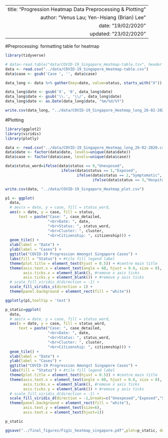 ---
 title: "Progression Heatmap Data Preprocessing & Plotting"
 author: "Venus Lau; Yen-Hsiang (Brian) Lee"
 date: "19/02/2020"
 updated: "23/02/2020"
 ---

#Preprocessing: formatting table for heatmap

```r
library(tidyverse)

# data<-read.table("data/COVID-19_Singapore_Heatmap-table.tsv", header = TRUE, sep = "\t")
data <- read.csv("../data/COVID-19_Singapore_Heatmap-table.csv")
data$case <- gsub('Case ', '', data$case)

data_long <- data %>% gather(key=date, value=status, starts_with("X"))

data_long$date <- gsub('X', '0', data_long$date)
data_long$date <- gsub('\\.', '\\/', data_long$date)
data_long$date <- as.Date(data_long$date, "%m/%d/%Y")

write.csv(data_long, "../data/COVID-19_Singapore_Heatmap_long_26-02-2020.csv")

```

#Plotting

```r
library(ggplot2)
library(viridis)
library(plotly)

data <- read.csv("../data/COVID-19_Singapore_Heatmap_long_26-02-2020.csv")
data$date <- factor(data$date, levels=unique(data$date))
data$case <- factor(data$case, levels=unique(data$case))

data$status_word=ifelse(data$status == 0,"Unexposed",
                         ifelse(data$status == 1,"Exposed",
                                ifelse(data$status == 2,"Symptomatic",
                                       ifelse(data$status == 3,"Hospitalized","Discharged"))))

write.csv(data, "../data/COVID-19_Singapore_Heatmap_plot.csv")

p1 <- ggplot(
  data, 
  # aes(x = date, y = case, fill = status_word,
  aes(x = date, y = case, fill = status,
      text = paste("Case: ", case_detailed,
                   "<br>Date: ", date,
                   "<br>Status: ", status_word,
                   "<br>Cluster: ", cluster,
                   "<br>Citizenship: ", citizenship))) +
  geom_tile() +
  xlab(label = "Date") +
  ylab(label = "Cases") +
  ggtitle("COVID-19 Progression Amongst Singapore Cases") +
  labs(fill = "Status") + #tile fill legend label
  theme(plot.title = element_text(hjust = 0.5)) + #centre main title
  theme(axis.text.x = element_text(angle = 60, hjust = 0.6, size = 8),
        axis.ticks.x = element_blank(), #remove x axis ticks
        axis.ticks.y = element_blank()) + #remove y axis ticks
  # scale_fill_viridis_d(direction = -1) +
  scale_fill_viridis_c(direction = 1) +
  theme(panel.background = element_rect(fill = "white"))

ggplotly(p1,tooltip = 'text')

```


```r

p_static=ggplot(
  data, 
  # aes(x = date, y = case, fill = status_word,
  aes(x = date, y = case, fill = status_word,
      text = paste("Case: ", case_detailed,
                   "<br>Date: ", date,
                   "<br>Status: ", status_word,
                   "<br>Cluster: ", cluster,
                   "<br>Citizenship: ", citizenship))) +
  geom_tile() +
  xlab(label = "Date") +
  ylab(label = "Cases") +
  ggtitle("COVID-19 Progression Amongst Singapore Cases") +
  labs(fill = "Status") + #tile fill legend label
  theme(plot.title = element_text(hjust = 0.5)) + #centre main title
  theme(axis.text.x = element_text(angle = 60, hjust = 0.6, size = 8),
        axis.ticks.x = element_blank(), #remove x axis ticks
        axis.ticks.y = element_blank()) + #remove y axis ticks
  # scale_fill_viridis_d(direction = -1) +
  scale_fill_viridis_d(direction = -1,breaks=c("Unexposed","Exposed","Symptomatic","Hospitalized","Discharged")) +
  theme(panel.background = element_rect(fill = "white"),
        axis.text.y = element_text(size=6),
        axis.text.x = element_text(hjust=1))

p_static

ggsave("../final_figures/Fig1c_heatmap_singapore.pdf",plot=p_static, device="pdf",width = 12,height = 8,units="in")

```
 